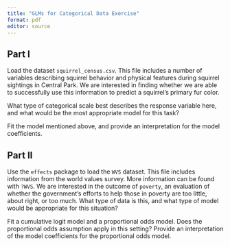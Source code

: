 ```yaml
---
title: "GLMs for Categorical Data Exercise"
format: pdf
editor: source
---
```


## Part I

Load the dataset `squirrel_census.csv`. This file includes a number of variables describing squirrel behavior and physical features during squirrel sightings in Central Park. We are interested in finding whether we are able to successfully use this information to predict a squirrel's primary fur color.

What type of categorical scale best describes the response variable here, and what would be the most appropriate model for this task?

Fit the model mentioned above, and provide an interpretation for the model coefficients.

## Part II

Use the `effects` package to load the `WVS` dataset. This file includes information from the world values survey. More information can be found with `?WVS`. We are interested in the outcome of `poverty`, an evaluation of whether the government's efforts to help those in poverty are too little, about right, or too much. What type of data is this, and what type of model would be appropriate for this situation?

Fit a cumulative logit model and a proportional odds model. Does the proportional odds assumption apply in this setting? Provide an interpretation of the model coefficients for the proportional odds model.
